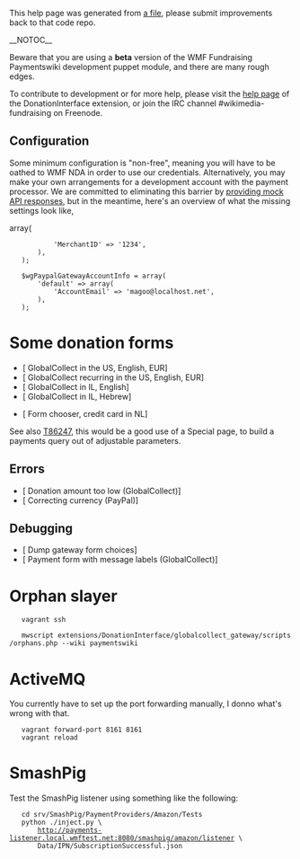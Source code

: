 This help page was generated from [http://git.wikimedia.org/blob/mediawiki%2Fvagrant.git/HEAD/puppet%2Fmodules%2Fpayments%2Ffiles%2FMain_Page.wiki a file], please submit improvements back to that code repo.

__NOTOC__

Beware that you are using a '''beta''' version of the WMF Fundraising Paymentswiki development puppet module, and there are many rough edges.

To contribute to development or for more help, please visit the [https://www.mediawiki.org/wiki/Extension:DonationInterface help page] of the DonationInterface extension, or join the IRC channel #wikimedia-fundraising on Freenode.

== Configuration ==

Some minimum configuration is "non-free", meaning you will have to be oathed to WMF NDA in order to use our credentials.  Alternatively, you may make your own arrangements for a development account with the payment processor.  We are committed to eliminating this barrier by [https://phabricator.wikimedia.org/T89188 providing mock API responses], but in the meantime, here's an overview of what the missing settings look like,

    <?php
    # settings.d/wikis/paymentswiki/settings.d/01-DI-real.php
    
    $wgGlobalCollectGatewayAccountInfo = array(
        'default' => array(
            'MerchantID' => '1234',
        ),
    );
    
    $wgPaypalGatewayAccountInfo = array(
        'default' => array(
            'AccountEmail' => 'magoo@localhost.net',
        ),
    );

= Some donation forms =

* [{{fullurl:Special:GlobalCollectGateway|appeal=JimmyQuote&ffname=cc-vmad&recurring=&uselang=en&language=en&currency=EUR&country=US&amount=2.01}} GlobalCollect in the US, English, EUR]
* [{{fullurl:Special:GlobalCollectGateway|appeal=JimmyQuote&ffname=cc-vmad&recurring=1&uselang=en&language=en&currency=EUR&country=US&amount=2.01}} GlobalCollect recurring in the US, English, EUR]
* [{{fullurl:Special:GlobalCollectGateway|appeal=JimmyQuote&ffname=cc-vmad&recurring=&uselang=en&language=en&currency=ILS&country=IL&amount=20.01}} GlobalCollect in IL, English]
* [{{fullurl:Special:GlobalCollectGateway|appeal=JimmyQuote&ffname=cc-vmad&recurring=&uselang=he&language=he&currency=ILS&country=IL&amount=20.01}} GlobalCollect in IL, Hebrew]

* [{{fullurl:Special:GatewayFormChooser|uselang=en&language=en&currency_code=EUR&country=NL&paymentmethod=cc&amount=3&amountGiven=&country=US&currency_code=USD&frequency=onetime&language=en&payment_method=cc&utm_campaign=none&utm_key=27&utm_medium=sitenotice&utm_source=B14_120723_5C_tp_tw1.no-LP.cc}} Form chooser, credit card in NL]

See also [https://phabricator.wikimedia.org/T86247 T86247], this would be a good use of a Special page, to build a payments query out of adjustable parameters.

== Errors ==
* [{{fullurl:Special:GlobalCollectGateway|appeal=JimmyQuote&ffname=cc-vmad&recurring=&uselang=en&language=en&currency=USD&country=US&amount=.01}} Donation amount too low (GlobalCollect)]
* [{{fullurl:Special:PayPalGateway|appeal=JimmyQuote&ffname=paypal&recurring=&uselang=en&language=en&currency=INR&country=US&amount=200.01}} Correcting currency (PayPal)]

== Debugging ==
* [{{fullurl:Special:GatewayFormChooser|testGetAll=1}} Dump gateway form choices]
* [{{fullurl:Special:GlobalCollectGateway|appeal=JimmyQuote&ffname=cc-vmad&recurring=&uselang=qqx&language=qqx&currency=USD&country=US&amount=1.01}} Payment form with message labels (GlobalCollect)]

= Orphan slayer =

    vagrant ssh
    
    mwscript extensions/DonationInterface/globalcollect_gateway/scripts/orphans.php --wiki paymentswiki

= ActiveMQ =

You currently have to set up the port forwarding manually, I donno what's wrong with that.

    vagrant forward-port 8161 8161
    vagrant reload

= SmashPig =

Test the SmashPig listener using something like the following:

    cd srv/SmashPig/PaymentProviders/Amazon/Tests
    python ./inject.py \
        http://payments-listener.local.wmftest.net:8080/smashpig/amazon/listener \
        Data/IPN/SubscriptionSuccessful.json
